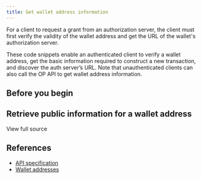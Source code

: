 ```yaml
---
title: Get wallet address information
---
```



For a client to request a grant from an authorization server, the client must first verify the validity of the wallet address and get the URL of the wallet's authorization server.

These code snippets enable an authenticated client to verify a wallet address, get the basic information required to construct a new transaction, and discover the auth server’s URL. Note that unauthenticated clients can also call the OP API to get wallet address information.

## Before you begin

<Global />

## Retrieve public information for a wallet address

<Tabs>
<TabItem label='TypeScript'>
<Ts />

<ChunkedSnippet
  source='https://raw.githubusercontent.com/interledger/open-payments-snippets/main/wallet-address/wallet-address-get.ts'
  chunk='1'
/>

<ChunkedSnippet
  source='https://raw.githubusercontent.com/interledger/open-payments-snippets/main/wallet-address/wallet-address-get.ts'
  chunk='2'
/>

<ChunkedSnippet
  source='https://raw.githubusercontent.com/interledger/open-payments-snippets/main/wallet-address/wallet-address-get.ts'
  chunk='3'
/>

</TabItem>
</Tabs>
<p><LinkOut href='https://github.com/interledger/open-payments-snippets/blob/main/wallet-address/wallet-address-get.ts'>View full source</LinkOut></p>

## References

- [API specification](/apis/resource-server/operations/get-wallet-address)
- [Wallet addresses](/introduction/wallet-addresses)
